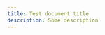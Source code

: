 ```yaml
---
title: Test document title
description: Some description
---
```


<Railroad
  content="
    Diagram(
      Optional('+', 'skip'),
      Choice(0,
        NonTerminal('name-start char'),
        NonTerminal('escape')
      ),
      ZeroOrMore(
        Choice(0,
          NonTerminal('name char'),
          NonTerminal('escape')
        )
      )
    )
  "
/>